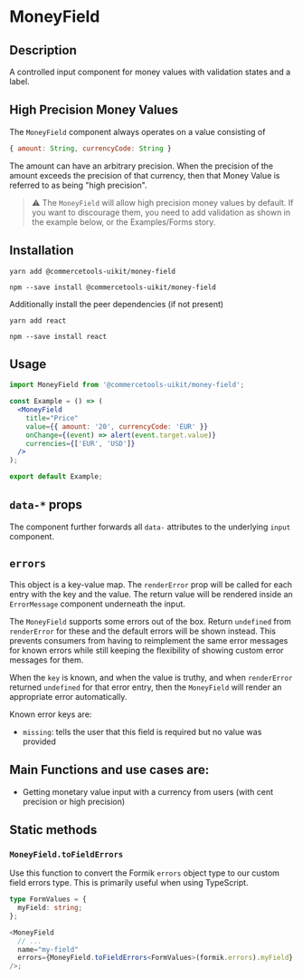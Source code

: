 

<Meta of={MoneyFieldStories} />

# MoneyField

## Description

A controlled input component for money values with validation states and a label.

## High Precision Money Values

The `MoneyField` component always operates on a value consisting of

```js
{ amount: String, currencyCode: String }
```

The amount can have an arbitrary precision. When the precision of the amount exceeds the precision of that currency, then that Money Value is referred to as being "high precision".

> ⚠️ The `MoneyField` will allow high precision money values by default. If you want to discourage them, you need to add validation as shown in the example below, or the Examples/Forms story.

## Installation

```
yarn add @commercetools-uikit/money-field
```

```
npm --save install @commercetools-uikit/money-field
```

Additionally install the peer dependencies (if not present)

```
yarn add react
```

```
npm --save install react
```

## Usage

```jsx
import MoneyField from '@commercetools-uikit/money-field';

const Example = () => (
  <MoneyField
    title="Price"
    value={{ amount: '20', currencyCode: 'EUR' }}
    onChange={(event) => alert(event.target.value)}
    currencies={['EUR', 'USD']}
  />
);

export default Example;
```

## `data-*` props

The component further forwards all `data-` attributes to the underlying `input` component.

## `errors`

This object is a key-value map. The `renderError` prop will be called for each entry with the key and the value. The return value will be rendered inside an `ErrorMessage` component underneath the input.

The `MoneyField` supports some errors out of the box. Return `undefined` from `renderError` for these and the default errors will be shown instead. This prevents consumers from having to reimplement the same error messages for known errors while still keeping the flexibility of showing custom error messages for them.

When the `key` is known, and when the value is truthy, and when `renderError` returned `undefined` for that error entry, then the `MoneyField` will render an appropriate error automatically.

Known error keys are:

- `missing`: tells the user that this field is required but no value was provided

## Main Functions and use cases are:

- Getting monetary value input with a currency from users (with cent precision or high precision)

## Static methods

### `MoneyField.toFieldErrors`

Use this function to convert the Formik `errors` object type to our custom field errors type. This is primarily useful when using TypeScript.

```ts
type FormValues = {
  myField: string;
};

<MoneyField
  // ...
  name="my-field"
  errors={MoneyField.toFieldErrors<FormValues>(formik.errors).myField}
/>;
```

<Canvas of={MoneyFieldStories.Default} />
